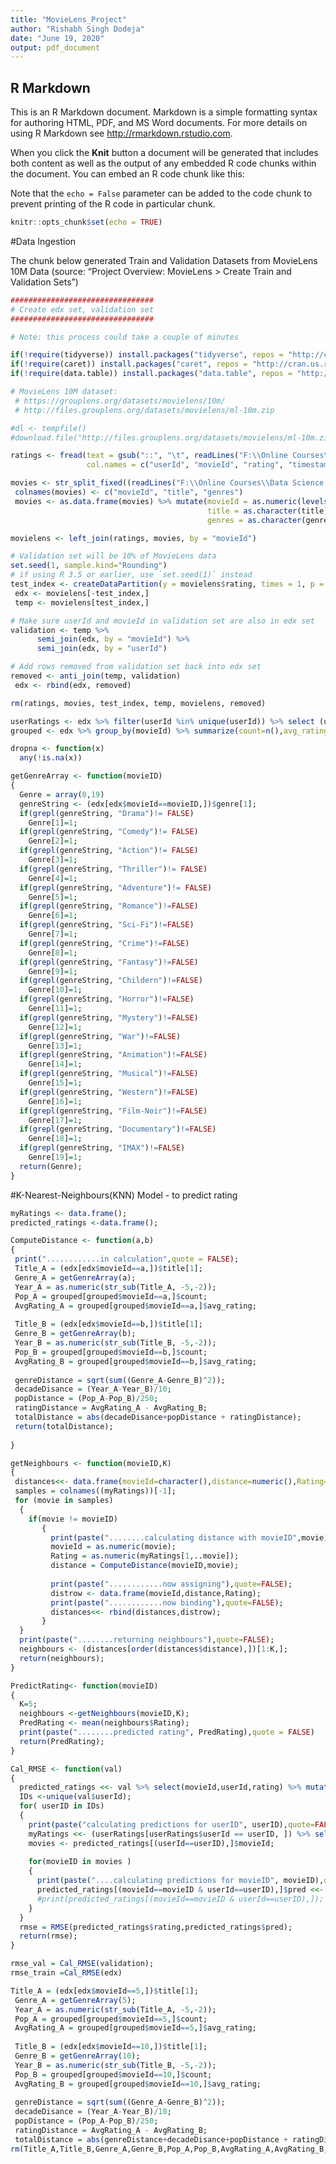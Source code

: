 ---
title: "MovieLens_Project"
author: "Rishabh Singh Dodeja"
date: "June 19, 2020"
output: pdf_document
---

## R Markdown

This is an R Markdown document. Markdown is a simple formatting syntax for authoring HTML, PDF, and MS Word documents. For more details on using R Markdown see <http://rmarkdown.rstudio.com>.

When you click the **Knit** button a document will be generated that includes both content as well as the output of any embedded R code chunks within the document. You can embed an R code chunk like this:

Note that the `echo = False` parameter can be added to the code chunk to prevent printing of the R code in particular chunk.

```{r setup, include=FALSE}
knitr::opts_chunk$set(echo = TRUE)
```

#Data Ingestion

The chunk below generated Train and Validation Datasets from MovieLens 10M Data
(source: "Project Overview: MovieLens > Create Train and Validation Sets")

```{r}
################################
# Create edx set, validation set
################################

# Note: this process could take a couple of minutes

if(!require(tidyverse)) install.packages("tidyverse", repos = "http://cran.us.r-project.org")
if(!require(caret)) install.packages("caret", repos = "http://cran.us.r-project.org")
if(!require(data.table)) install.packages("data.table", repos = "http://cran.us.r-project.org")

# MovieLens 10M dataset:
 # https://grouplens.org/datasets/movielens/10m/
 # http://files.grouplens.org/datasets/movielens/ml-10m.zip

#dl <- tempfile()
#download.file("http://files.grouplens.org/datasets/movielens/ml-10m.zip", dl)

ratings <- fread(text = gsub("::", "\t", readLines("F:\\Online Courses\\Data Science Capstone - Harvard\\ml-10M100K\\ratings.dat")),
                 col.names = c("userId", "movieId", "rating", "timestamp"))

movies <- str_split_fixed((readLines("F:\\Online Courses\\Data Science Capstone - Harvard\\ml-10M100K\\movies.dat")), "\\::", 3)
 colnames(movies) <- c("movieId", "title", "genres")
 movies <- as.data.frame(movies) %>% mutate(movieId = as.numeric(levels(movieId))[movieId],
                                            title = as.character(title),
                                            genres = as.character(genres))

movielens <- left_join(ratings, movies, by = "movieId")

# Validation set will be 10% of MovieLens data
set.seed(1, sample.kind="Rounding")
# if using R 3.5 or earlier, use `set.seed(1)` instead
test_index <- createDataPartition(y = movielens$rating, times = 1, p = 0.1, list = FALSE)
 edx <- movielens[-test_index,]
 temp <- movielens[test_index,]

# Make sure userId and movieId in validation set are also in edx set
validation <- temp %>% 
      semi_join(edx, by = "movieId") %>%
      semi_join(edx, by = "userId")

# Add rows removed from validation set back into edx set
removed <- anti_join(temp, validation)
 edx <- rbind(edx, removed)

rm(ratings, movies, test_index, temp, movielens, removed)
```

```{r}

userRatings <- edx %>% filter(userId %in% unique(userId)) %>% select (userId, movieId, rating) %>% spread(movieId, rating);
grouped <- edx %>% group_by(movieId) %>% summarize(count=n(),avg_rating=mean(rating));
```

```{r}
dropna <- function(x)
  any(!is.na(x))

```

```{r}
getGenreArray <- function(movieID)
{
  Genre = array(0,19)
  genreString <- (edx[edx$movieId==movieID,])$genre[1];
  if(grepl(genreString, "Drama")!= FALSE)
    Genre[1]=1;
  if(grepl(genreString, "Comedy")!= FALSE)
    Genre[2]=1;
  if(grepl(genreString, "Action")!= FALSE)
    Genre[3]=1;
  if(grepl(genreString, "Thriller")!= FALSE)
    Genre[4]=1;
  if(grepl(genreString, "Adventure")!= FALSE)
    Genre[5]=1;
  if(grepl(genreString, "Romance")!=FALSE)
    Genre[6]=1;
  if(grepl(genreString, "Sci-Fi")!=FALSE)
    Genre[7]=1;
  if(grepl(genreString, "Crime")!=FALSE)
    Genre[8]=1;
  if(grepl(genreString, "Fantasy")!=FALSE)
    Genre[9]=1;
  if(grepl(genreString, "Childern")!=FALSE)
    Genre[10]=1;
  if(grepl(genreString, "Horror")!=FALSE)
    Genre[11]=1;
  if(grepl(genreString, "Mystery")!=FALSE)
    Genre[12]=1;
  if(grepl(genreString, "War")!=FALSE)
    Genre[13]=1;
  if(grepl(genreString, "Animation")!=FALSE)
    Genre[14]=1;
  if(grepl(genreString, "Musical")!=FALSE)
    Genre[15]=1;
  if(grepl(genreString, "Western")!=FALSE)
    Genre[16]=1;
  if(grepl(genreString, "Film-Noir")!=FALSE)
    Genre[17]=1;
  if(grepl(genreString, "Documentary")!=FALSE)
    Genre[18]=1;
  if(grepl(genreString, "IMAX")!=FALSE)
    Genre[19]=1;
  return(Genre);
}
```

#K-Nearest-Neighbours(KNN) Model - to predict rating

```{r}
myRatings <- data.frame();
predicted_ratings <-data.frame();
```


```{r}
ComputeDistance <- function(a,b)
{
 print("............in calculation",quote = FALSE);  
 Title_A = (edx[edx$movieId==a,])$title[1];
 Genre_A = getGenreArray(a);
 Year_A = as.numeric(str_sub(Title_A, -5,-2));
 Pop_A = grouped[grouped$movieId==a,]$count;
 AvgRating_A = grouped[grouped$movieId==a,]$avg_rating;
 
 Title_B = (edx[edx$movieId==b,])$title[1];
 Genre_B = getGenreArray(b);
 Year_B = as.numeric(str_sub(Title_B, -5,-2));
 Pop_B = grouped[grouped$movieId==b,]$count;
 AvgRating_B = grouped[grouped$movieId==b,]$avg_rating;
 
 genreDistance = sqrt(sum((Genre_A-Genre_B)^2));
 decadeDisance = (Year_A-Year_B)/10;
 popDistance = (Pop_A-Pop_B)/250;
 ratingDistance = AvgRating_A - AvgRating_B;
 totalDistance = abs(decadeDisance+popDistance + ratingDistance);
 return(totalDistance);
 
}
```

```{r}
getNeighbours <- function(movieID,K)
{
 distances<<- data.frame(movieId=character(),distance=numeric(),Rating=numeric());
 samples = colnames((myRatings))[-1];  
 for (movie in samples)
  {
    if(movie != movieID)
       { 
         print(paste("........calculating distance with movieID",movie),quote=FALSE);
         movieId = as.numeric(movie);
         Rating = as.numeric(myRatings[1,..movie]);
         distance = ComputeDistance(movieID,movie);
         
         print(paste("............now assigning"),quote=FALSE);
         distrow <- data.frame(movieId,distance,Rating);
         print(paste("............now binding"),quote=FALSE);
         distances<<- rbind(distances,distrow);
       }
  }
  print(paste("........returning neighbours"),quote=FALSE);
  neighbours <- (distances[order(distances$distance),])[1:K,];
  return(neighbours);
}
```

```{r}
PredictRating<- function(movieID)
{
  K=5;
  neighbours <-getNeighbours(movieID,K);
  PredRating <- mean(neighbours$Rating);
  print(paste("........predicted rating", PredRating),quote = FALSE)
  return(PredRating);
}
```

```{r}
Cal_RMSE <- function(val)
{
  predicted_ratings <<- val %>% select(movieId,userId,rating) %>% mutate(pred=0);
  IDs <-unique(val$userId);
  for( userID in IDs)
  {
    print(paste("calculating predictions for userID", userID),quote=FALSE);
    myRatings <<- (userRatings[userRatings$userId == userID, ]) %>% select_if(dropna);
    movies <- predicted_ratings[(userId==userID),]$movieId;
    
    for(movieID in movies )
    {
      print(paste("....calculating predictions for movieID", movieID),quote=FALSE);
      predicted_ratings[(movieId==movieID & userId==userID),]$pred <<- PredictRating(movieID);
      #print(predicted_ratings[(movieId==movieID & userId==userID),]);
    }
  }
  rmse = RMSE(predicted_ratings$rating,predicted_ratings$pred);
  return(rmse);
}
```

```{r}
rmse_val = Cal_RMSE(validation);
rmse_train =Cal_RMSE(edx)
```

```{r}
Title_A = (edx[edx$movieId==5,])$title[1];
 Genre_A = getGenreArray(5);
 Year_A = as.numeric(str_sub(Title_A, -5,-2));
 Pop_A = grouped[grouped$movieId==5,]$count;
 AvgRating_A = grouped[grouped$movieId==5,]$avg_rating;
 
 Title_B = (edx[edx$movieId==10,])$title[1];
 Genre_B = getGenreArray(10);
 Year_B = as.numeric(str_sub(Title_B, -5,-2));
 Pop_B = grouped[grouped$movieId==10,]$count;
 AvgRating_B = grouped[grouped$movieId==10,]$avg_rating;
 
 genreDistance = sqrt(sum((Genre_A-Genre_B)^2));
 decadeDisance = (Year_A-Year_B)/10;
 popDistance = (Pop_A-Pop_B)/250;
 ratingDistance = AvgRating_A - AvgRating_B;
 totalDistance = abs(genreDistance+decadeDisance+popDistance + ratingDistance);
rm(Title_A,Title_B,Genre_A,Genre_B,Pop_A,Pop_B,AvgRating_A,AvgRating_B,totalDistance,genreDistance,decadeDisance,popDistance,Year_A,Year_B,ratingDistance)
```

